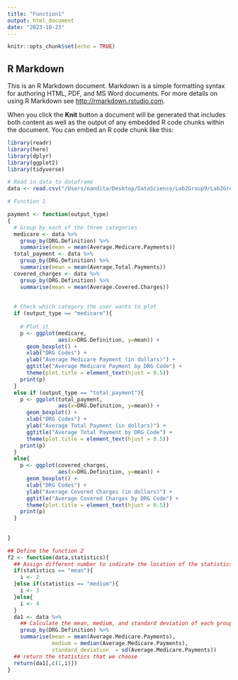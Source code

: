 ```yaml
---
title: "Function1"
output: html_document
date: "2023-10-23"
---
```


```r
knitr::opts_chunk$set(echo = TRUE)
```

## R Markdown

This is an R Markdown document. Markdown is a simple formatting syntax for authoring HTML, PDF, and MS Word documents. For more details on using R Markdown see <http://rmarkdown.rstudio.com>.

When you click the **Knit** button a document will be generated that includes both content as well as the output of any embedded R code chunks within the document. You can embed an R code chunk like this:

```r
library(readr)
library(here)
library(dplyr)
library(ggplot2)
library(tidyverse)

# Read in data to dataframe
data <- read.csv("/Users/nandita/Desktop/DataScience/Lab2Group9/Lab2Group9/data/DRG_data.csv")
```

```r
# Function 1

payment <- function(output_type)
{
  # Group by each of the three categories
  medicare <- data %>% 
    group_by(DRG.Definition) %>% 
    summarise(mean = mean(Average.Medicare.Payments))
  total_payment <- data %>% 
    group_by(DRG.Definition) %>% 
    summarise(mean = mean(Average.Total.Payments))
  covered_charges <- data %>% 
    group_by(DRG.Definition) %>% 
    summarise(mean = mean(Average.Covered.Charges))
  
  
  # Check which category the user wants to plot
  if (output_type == "medicare"){
    
    # Plot it
    p <- ggplot(medicare, 
                aes(x=DRG.Definition, y=mean)) + 
      geom_boxplot() + 
      xlab("DRG Codes") + 
      ylab("Average Medicare Payment (in dollars)") + 
      ggtitle("Average Medicare Payment by DRG Code") +
      theme(plot.title = element_text(hjust = 0.5))
    print(p)
  }
  else if (output_type == "total_payment"){
    p <- ggplot(total_payment, 
                aes(x=DRG.Definition, y=mean)) + 
      geom_boxplot() + 
      xlab("DRG Codes") + 
      ylab("Average Total Payment (in dollars)") + 
      ggtitle("Average Total Payment by DRG Code") +
      theme(plot.title = element_text(hjust = 0.5))
    print(p)
  }
  else{
    p <- ggplot(covered_charges, 
                aes(x=DRG.Definition, y=mean)) + 
      geom_boxplot() + 
      xlab("DRG Codes") + 
      ylab("Average Covered Charges (in dollars)") + 
      ggtitle("Average Covered Charges by DRG Code") +
      theme(plot.title = element_text(hjust = 0.5))
    print(p)
  }
  
  
}

## Define the function 2
f2 <- function(data,statistics){
  ## Assign different number to indicate the location of the statistics
  if(statistics == "mean"){
    i <- 2
  }else if(statistics == "medium"){
    i <- 3
  }else{
    i <- 4
  }
  da1 <- data %>%
    ## Calculate the mean, medium, and standard deviation of each group
    group_by(DRG.Definition) %>%
    summarise(mean = mean(Average.Medicare.Payments),
              medium = median(Average.Medicare.Payments),
              standard_deviation  = sd(Average.Medicare.Payments))
  ## return the statistics that we choose  
  return(da1[,c(1,i)])
}
```
